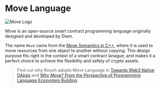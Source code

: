 # Move Language


![Move Logo](/docs/move-logo.png)

Move is an open-source smart contract programming language originally designed and developed by Diem.

The name `Move` came from the [Move Semantics in C++](https://stackoverflow.com/questions/3106110/what-is-move-semantics), where it is used to move resources from one object to another without copying. This design purpose fits right in the context of a smart contract lanague, and makes it a perfect choice to achieve the flexibility and safety of crypto assets.

> Find out why Rooch adopts Move Language in [Towards Web3 Native DApps](/blog/towards-web3-native-dapps#move-language) and [Why Move? From the Perspective of Programming Language Ecosystem Building](/blog/why-move-ecosystem)
